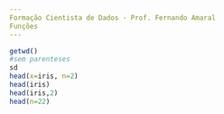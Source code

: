 ```yaml
---
Formação Cientista de Dados - Prof. Fernando Amaral
Funções
---
```


```r
getwd()
#sem parenteses
sd
head(x=iris, n=2)
head(iris)
head(iris,2)
head(n=22)
```

